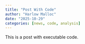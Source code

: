 ```yaml
---
title: "Post With Code"
author: "Harlow Malloc"
date: "2025-10-29"
categories: [news, code, analysis]
---
```


This is a post with executable code.
